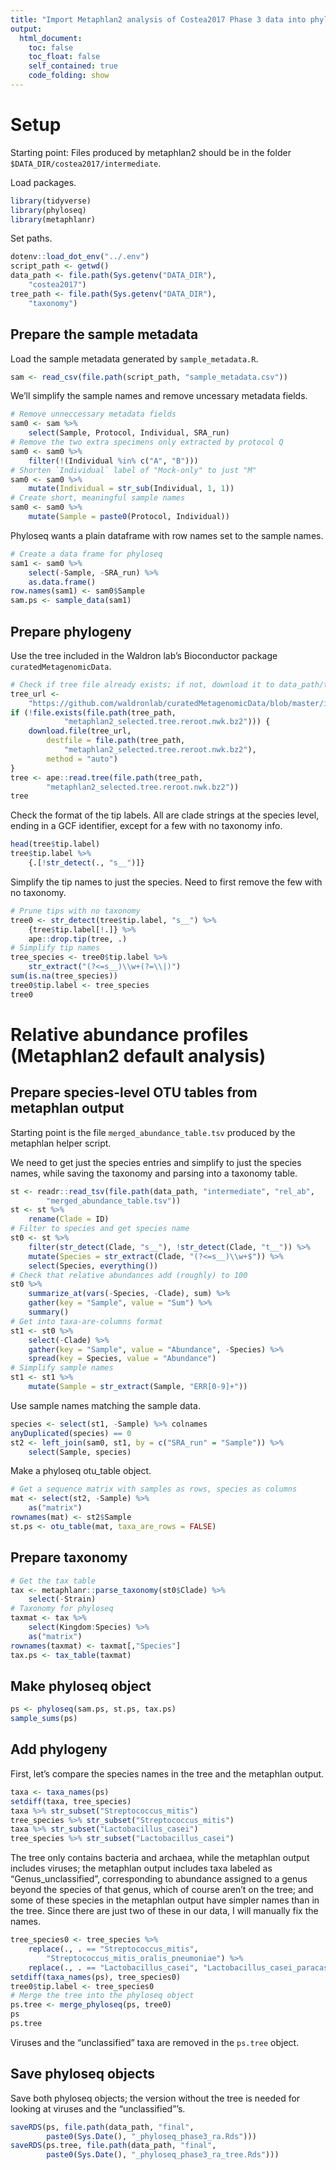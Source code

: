 ```yaml
---
title: "Import Metaphlan2 analysis of Costea2017 Phase 3 data into phyloseq"
output:
  html_document:
    toc: false
    toc_float: false
    self_contained: true
    code_folding: show
---
```


# Setup

Starting point: Files produced by metaphlan2 should be in the folder
`$DATA_DIR/costea2017/intermediate`.

Load packages.
```r
library(tidyverse)
library(phyloseq)
library(metaphlanr)
```
Set paths.
```r
dotenv::load_dot_env("../.env")
script_path <- getwd()
data_path <- file.path(Sys.getenv("DATA_DIR"),
    "costea2017")
tree_path <- file.path(Sys.getenv("DATA_DIR"),
    "taxonomy")
```

## Prepare the sample metadata

Load the sample metadata generated by `sample_metadata.R`.
```r
sam <- read_csv(file.path(script_path, "sample_metadata.csv"))
```

We'll simplify the sample names and remove uncessary metadata fields.
```r
# Remove unneccessary metadata fields
sam0 <- sam %>%
    select(Sample, Protocol, Individual, SRA_run)
# Remove the two extra specimens only extracted by protocol Q
sam0 <- sam0 %>%
    filter(!(Individual %in% c("A", "B")))
# Shorten `Individual` label of "Mock-only" to just "M"
sam0 <- sam0 %>%
    mutate(Individual = str_sub(Individual, 1, 1))
# Create short, meaningful sample names
sam0 <- sam0 %>%
    mutate(Sample = paste0(Protocol, Individual))
```

Phyloseq wants a plain dataframe with row names set to the sample names. 
```r
# Create a data frame for phyloseq
sam1 <- sam0 %>%
    select(-Sample, -SRA_run) %>%
    as.data.frame()
row.names(sam1) <- sam0$Sample
sam.ps <- sample_data(sam1)
```

## Prepare phylogeny

Use the tree included in the Waldron lab's Bioconductor package
`curatedMetagenomicData`.

<!-- https://groups.google.com/forum/#!msg/metaphlan-users/qEIqLrI37g4/uwFtVeFmAgAJ -->

```r
# Check if tree file already exists; if not, download it to data_path/taxonomy
tree_url <-
    "https://github.com/waldronlab/curatedMetagenomicData/blob/master/inst/extdata/metaphlan2_selected.tree.reroot.nwk.bz2?raw=true"
if (!file.exists(file.path(tree_path,
            "metaphlan2_selected.tree.reroot.nwk.bz2"))) {
    download.file(tree_url, 
        destfile = file.path(tree_path,
            "metaphlan2_selected.tree.reroot.nwk.bz2"),
        method = "auto")
}
tree <- ape::read.tree(file.path(tree_path,
        "metaphlan2_selected.tree.reroot.nwk.bz2"))
tree
```

Check the format of the tip labels. All are clade strings at the species level,
ending in a GCF identifier, except for a few with no taxonomy info.
```r
head(tree$tip.label)
tree$tip.label %>%
    {.[!str_detect(., "s__")]}
```

Simplify the tip names to just the species. Need to first remove the few
with no taxonomy.
```r
# Prune tips with no taxonomy
tree0 <- str_detect(tree$tip.label, "s__") %>%
    {tree$tip.label[!.]} %>%
    ape::drop.tip(tree, .)
# Simplify tip names
tree_species <- tree0$tip.label %>% 
    str_extract("(?<=s__)\\w+(?=\\|)")
sum(is.na(tree_species))
tree0$tip.label <- tree_species
tree0
```

# Relative abundance profiles (Metaphlan2 default analysis)

## Prepare species-level OTU tables from metaphlan output

Starting point is the file `merged_abundance_table.tsv` produced by the
metaphlan helper script.

We need to get just the species entries and simplify to just the species names,
while saving the taxonomy and parsing into a taxonomy table.
```r
st <- readr::read_tsv(file.path(data_path, "intermediate", "rel_ab",
        "merged_abundance_table.tsv"))
st <- st %>%
    rename(Clade = ID)
# Filter to species and get species name
st0 <- st %>%
    filter(str_detect(Clade, "s__"), !str_detect(Clade, "t__")) %>%
    mutate(Species = str_extract(Clade, "(?<=s__)\\w+$")) %>%
    select(Species, everything())
# Check that relative abundances add (roughly) to 100
st0 %>% 
    summarize_at(vars(-Species, -Clade), sum) %>%
    gather(key = "Sample", value = "Sum") %>%
    summary()
# Get into taxa-are-columns format
st1 <- st0 %>%
    select(-Clade) %>%
    gather(key = "Sample", value = "Abundance", -Species) %>%
    spread(key = Species, value = "Abundance")
# Simplify sample names
st1 <- st1 %>%
    mutate(Sample = str_extract(Sample, "ERR[0-9]+"))
```
Use sample names matching the sample data.
```r
species <- select(st1, -Sample) %>% colnames
anyDuplicated(species) == 0
st2 <- left_join(sam0, st1, by = c("SRA_run" = "Sample")) %>%
    select(Sample, species)
```
Make a phyloseq otu_table object.
```r
# Get a sequence matrix with samples as rows, species as columns
mat <- select(st2, -Sample) %>%
    as("matrix")
rownames(mat) <- st2$Sample
st.ps <- otu_table(mat, taxa_are_rows = FALSE)
```

## Prepare taxonomy

```r
# Get the tax table
tax <- metaphlanr::parse_taxonomy(st0$Clade) %>%
    select(-Strain)
# Taxonomy for phyloseq
taxmat <- tax %>%
    select(Kingdom:Species) %>%
    as("matrix")
rownames(taxmat) <- taxmat[,"Species"]
tax.ps <- tax_table(taxmat)
```

## Make phyloseq object

```r
ps <- phyloseq(sam.ps, st.ps, tax.ps)
sample_sums(ps)
```

## Add phylogeny


First, let's compare the species names in the tree and the metaphlan output.
```r
taxa <- taxa_names(ps)
setdiff(taxa, tree_species)
taxa %>% str_subset("Streptococcus_mitis")
tree_species %>% str_subset("Streptococcus_mitis")
taxa %>% str_subset("Lactobacillus_casei")
tree_species %>% str_subset("Lactobacillus_casei")
```
The tree only contains bacteria and archaea, while the metaphlan output
includes viruses; the metaphlan output includes taxa labeled as
"Genus_unclassified", corresponding to abundance assigned to a genus beyond the
species of that genus, which of course aren't on the tree; and some of these
species in the metaphlan output have simpler names than in the tree. Since
there are just two of these in our data, I will manually fix the names.
```r
tree_species0 <- tree_species %>% 
    replace(., . == "Streptococcus_mitis",
        "Streptococcus_mitis_oralis_pneumoniae") %>%
    replace(., . == "Lactobacillus_casei", "Lactobacillus_casei_paracasei")
setdiff(taxa_names(ps), tree_species0)
tree0$tip.label <- tree_species0
# Merge the tree into the phyloseq object
ps.tree <- merge_phyloseq(ps, tree0)
ps
ps.tree
```
Viruses and the "unclassified" taxa are removed in the `ps.tree` object.

## Save phyloseq objects

Save both phyloseq objects; the version without the tree is needed for looking
at viruses and the "unclassified"'s.
```r
saveRDS(ps, file.path(data_path, "final", 
        paste0(Sys.Date(), "_phyloseq_phase3_ra.Rds")))
saveRDS(ps.tree, file.path(data_path, "final", 
        paste0(Sys.Date(), "_phyloseq_phase3_ra_tree.Rds")))
```

